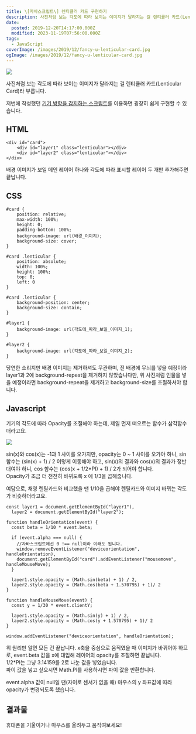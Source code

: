 ```yaml
---
title: \[자바스크립트\] 렌티큘러 카드 구현하기
description: 사진처럼 보는 각도에 따라 보이는 이미지가 달라지는 걸 렌티큘러 카드(Lenticular Card)라 부릅니다. 저번에 작성했던 기기 방향을 감지하는 스크립트를 이용하면 굉장히 쉽게 구현할 수 있습니다. HTML &lt;div id=&quot;card&quot;&gt;     &lt;div id=&quot;layer1&quot; class=&quot;lenticular&quot;&gt;&lt;/div&gt;     &lt;div id=&quot;layer2&quot; class=&quot;lenticular&quot;&gt;&lt;/div&gt; &lt;/div&gt; 배경 이미지가 보일 메인 레이어 하나와 각도에 따라 표시할 레이어 두 개만 추가해주면 끝납니다. CSS #card {     position: relative;     max-width: 100%;     height: 0;     padding-bottom: 100%;     background-image: url(배경_이미지);     background-size: cover; } #card .lenticular {     position: absolute;     width: 100%;
date:
  posted: 2019-12-20T14:17:00.000Z
  modified: 2023-11-19T07:56:00.000Z
tags:
  - JavaScript
coverImage: /images/2019/12/fancy-u-lenticular-card.jpg
ogImage: /images/2019/12/fancy-u-lenticular-card.jpg
---
```


![](/images/2019/12/fancy-u-lenticular-card.jpg)

사진처럼 보는 각도에 따라 보이는 이미지가 달라지는 걸 렌티큘러 카드(Lenticular Card)라 부릅니다.

저번에 작성했던 [기기 방향을 감지하는 스크립트](https://marshallku.com/web/tips/%ec%9e%90%eb%b0%94%ec%8a%a4%ed%81%ac%eb%a6%bd%ed%8a%b8-%ea%b8%b0%ea%b8%b0-%eb%b0%a9%ed%96%a5-%ea%b0%90%ec%a7%80%ed%95%98%ea%b8%b0)를 이용하면 굉장히 쉽게 구현할 수 있습니다.

## HTML

```
<div id="card">
    <div id="layer1" class="lenticular"></div>
    <div id="layer2" class="lenticular"></div>
</div>

```

배경 이미지가 보일 메인 레이어 하나와 각도에 따라 표시할 레이어 두 개만 추가해주면 끝납니다.

## CSS

```
#card {
    position: relative;
    max-width: 100%;
    height: 0;
    padding-bottom: 100%;
    background-image: url(배경_이미지);
    background-size: cover;
}

#card .lenticular {
    position: absolute;
    width: 100%;
    height: 100%;
    top: 0;
    left: 0
}

#card .lenticular {
    background-position: center;
    background-size: contain;
}

#layer1 {
    background-image: url(각도에_따라_보일_이미지_1);
}

#layer2 {
    background-image: url(각도에_따라_보일_이미지_2);
}

```

당연한 소리지만 배경 이미지는 제거하셔도 무관하며, 전 배경에 무늬를 넣을 예정이라 layer1과 2에 background-repeat을 제거하지 않았습니다만, 위 사진처럼 인물을 넣을 예정이라면 background-repeat을 제거하고 background-size를 조절하셔야 합니다.

## Javascript

기기의 각도에 따라 Opacity를 조절해야 하는데, 제일 먼저 떠오르는 함수가 삼각함수더라고요.

![](/images/2019/12/opacity-graph.png)

sin(x)와 cos(x)는 -1과 1 사이를 오가지만, opacity는 0 \~ 1 사이를 오가야 하니, sin 함수는 (sin(x) + 1) / 2 이렇게 이동해야 하고, sin(x)의 결과와 cos(x)의 결과가 정반대여야 하니, cos 함수는 (cos(x + 1/2\*PI) + 1) / 2가 되어야 합니다.  
Opacity가 조금 더 천천히 바뀌도록 x 에 1/3을 곱해줍니다.

여담으로, 채영 렌틸카드와 비교했을 땐 1/10을 곱해야 렌틸카드와 이미지 바뀌는 각도가 비슷하더라고요.

```
const layer1 = document.getElementById("layer1"),
  layer2 = document.getElementById("layer2");

function handleOrientation(event) {
  const beta = 1/10 * event.beta;

  if (event.alpha === null) {
    //자바스크립트에선 0 !== null이라 이래도 됩니다.
    window.removeEventListener("deviceorientation", handleOrientation),
    document.getElementById("card").addEventListener("mousemove", handleMouseMove);
  }

  layer1.style.opacity = (Math.sin(beta) + 1) / 2,
  layer2.style.opacity = (Math.cos(beta + 1.570795) + 1)/ 2
}

function handleMouseMove(event) {
  const y = 1/30 * event.clientY;

  layer1.style.opacity = (Math.sin(y) + 1) / 2,
  layer2.style.opacity = (Math.cos(y + 1.570795) + 1)/ 2
}

window.addEventListener("deviceorientation", handleOrientation);

```

위 원리만 알면 모든 건 끝납니다. x축을 중심으로 움직였을 때 이미지가 바뀌어야 하므로, event.beta 값을 x에 대입해 레이어의 opacity를 조절하면 끝납니다.  
1/2\*PI는 그냥 3.14159를 2로 나눈 값을 넣었습니다.  
파이 값을 넣고 싶으시면 Math.PI를 사용하시면 파이 값을 반환합니다.

event.alpha 값이 null일 땐(자이로 센서가 없을 때) 마우스의 y 좌표값에 따라 opacity가 변경되도록 했습니다.

## 결과물

휴대폰을 기울이거나 마우스를 올려두고 움직여보세요!